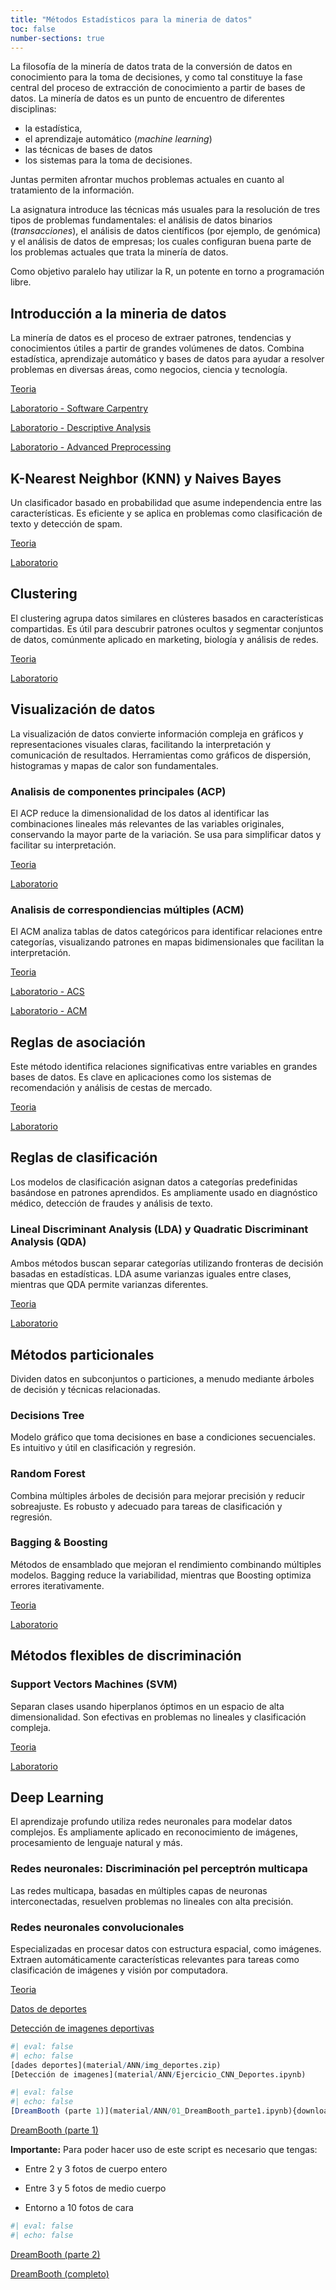 ```yaml
---
title: "Métodos Estadísticos para la mineria de datos"
toc: false
number-sections: true
---
```


La filosofía de la minería de datos trata de la conversión de datos en conocimiento para la toma de decisiones, y como tal constituye la fase central del proceso de extracción de conocimiento a partir de bases de datos. La minería de datos es un punto de encuentro de diferentes disciplinas: 

-  la estadística, 
-  el aprendizaje automático (*machine learning*)
-  las técnicas de bases de datos 
-  los sistemas para la toma de decisiones. 

Juntas permiten afrontar muchos problemas actuales en cuanto al tratamiento de la información.

La asignatura introduce las técnicas más usuales para la resolución de tres tipos de problemas fundamentales: el análisis de datos binarios (*transacciones*), el análisis de datos científicos (por ejemplo, de genómica) y el análisis de datos de empresas; los cuales configuran buena parte de los problemas actuales que trata la minería de datos.

Como objetivo paralelo hay utilizar la R, un potente en torno a programación libre.

## Introducción a la mineria de datos

La minería de datos es el proceso de extraer patrones, tendencias y conocimientos útiles a partir de grandes volúmenes de datos. Combina estadística, aprendizaje automático y bases de datos para ayudar a resolver problemas en diversas áreas, como negocios, ciencia y tecnología.

[Teoria]()

[Laboratorio - Software Carpentry](material/SoftwareCarpentry/SoftwareCarpentry.qmd)

[Laboratorio - Descriptive Analysis](material/Preprocessing/Preprocessing.qmd)

[Laboratorio - Advanced Preprocessing](material/Preprocessing/AdvancedPreprocessing.qmd)

## K-Nearest Neighbor (KNN) y Naives Bayes

Un clasificador basado en probabilidad que asume independencia entre las características. Es eficiente y se aplica en problemas como clasificación de texto y detección de spam.

[Teoria]()

[Laboratorio](material/KnnNaivesBayes/KnnNB.qmd)


## Clustering 

El clustering agrupa datos similares en clústeres basados en características compartidas. Es útil para descubrir patrones ocultos y segmentar conjuntos de datos, comúnmente aplicado en marketing, biología y análisis de redes.

[Teoria]()

[Laboratorio]()

## Visualización de datos

La visualización de datos convierte información compleja en gráficos y representaciones visuales claras, facilitando la interpretación y comunicación de resultados. Herramientas como gráficos de dispersión, histogramas y mapas de calor son fundamentales.

### Analisis de componentes principales (ACP)

El ACP reduce la dimensionalidad de los datos al identificar las combinaciones lineales más relevantes de las variables originales, conservando la mayor parte de la variación. Se usa para simplificar datos y facilitar su interpretación.

[Teoria]()

[Laboratorio](material/FactorialMethods/ACP.qmd)

### Analisis de correspondiencias múltiples (ACM)

El ACM analiza tablas de datos categóricos para identificar relaciones entre categorías, visualizando patrones en mapas bidimensionales que facilitan la interpretación.

[Teoria]()

[Laboratorio - ACS](material/FactorialMethods/ACS.qmd)

[Laboratorio - ACM]()

## Reglas de asociación

Este método identifica relaciones significativas entre variables en grandes bases de datos. Es clave en aplicaciones como los sistemas de recomendación y análisis de cestas de mercado.

[Teoria]()

[Laboratorio]()

## Reglas de clasificación

Los modelos de clasificación asignan datos a categorías predefinidas basándose en patrones aprendidos. Es ampliamente usado en diagnóstico médico, detección de fraudes y análisis de texto.

### Lineal Discriminant Analysis (LDA) y Quadratic Discriminant Analysis (QDA)

Ambos métodos buscan separar categorías utilizando fronteras de decisión basadas en estadísticas. LDA asume varianzas iguales entre clases, mientras que QDA permite varianzas diferentes.

[Teoria]()

[Laboratorio]()

## Métodos particionales 

Dividen datos en subconjuntos o particiones, a menudo mediante árboles de decisión y técnicas relacionadas.

### Decisions Tree

Modelo gráfico que toma decisiones en base a condiciones secuenciales. Es intuitivo y útil en clasificación y regresión.

### Random Forest

Combina múltiples árboles de decisión para mejorar precisión y reducir sobreajuste. Es robusto y adecuado para tareas de clasificación y regresión.

### Bagging & Boosting

Métodos de ensamblado que mejoran el rendimiento combinando múltiples modelos. Bagging reduce la variabilidad, mientras que Boosting optimiza errores iterativamente.

[Teoria]()

[Laboratorio](material/trees_ensambleMethods/DecisionsTree_RandomForest_XGBoost.qmd)

## Métodos flexibles de discriminación 

### Support Vectors Machines (SVM)

Separan clases usando hiperplanos óptimos en un espacio de alta dimensionalidad. Son efectivas en problemas no lineales y clasificación compleja.

[Teoria]()

[Laboratorio]()

## Deep Learning 

El aprendizaje profundo utiliza redes neuronales para modelar datos complejos. Es ampliamente aplicado en reconocimiento de imágenes, procesamiento de lenguaje natural y más.

### Redes neuronales: Discriminación pel perceptrón multicapa

Las redes multicapa, basadas en múltiples capas de neuronas interconectadas, resuelven problemas no lineales con alta precisión.

### Redes neuronales convolucionales

Especializadas en procesar datos con estructura espacial, como imágenes. Extraen automáticamente características relevantes para tareas como clasificación de imágenes y visión por computadora.

[Teoria](material/ANN/ANN.pdf)

[Datos de deportes](material/ANN/img_deportes.zip)

[Detección de imagenes deportivas](material/ANN/Ejercicio_CNN_Deportes.zip)

```r
#| eval: false
#| echo: false
[dades deportes](material/ANN/img_deportes.zip)
[Detección de imagenes](material/ANN/Ejercicio_CNN_Deportes.ipynb)
```

```r
#| eval: false
#| echo: false
[DreamBooth (parte 1)](material/ANN/01_DreamBooth_parte1.ipynb){download=true}
```

[DreamBooth (parte 1)](material/ANN/01_DreamBooth_parte1.zip)

**Importante:** Para poder hacer uso de este script es necesario que tengas: 

- Entre 2 y 3 fotos de cuerpo entero

- Entre 3 y 5 fotos de medio cuerpo

- Entorno a 10 fotos de cara

```r
#| eval: false
#| echo: false

```

[DreamBooth (parte 2)](material/ANN/02_DreamBooth_parte2.zip)

[DreamBooth (completo)](material/ANN/Script_dreambooth.zip)
